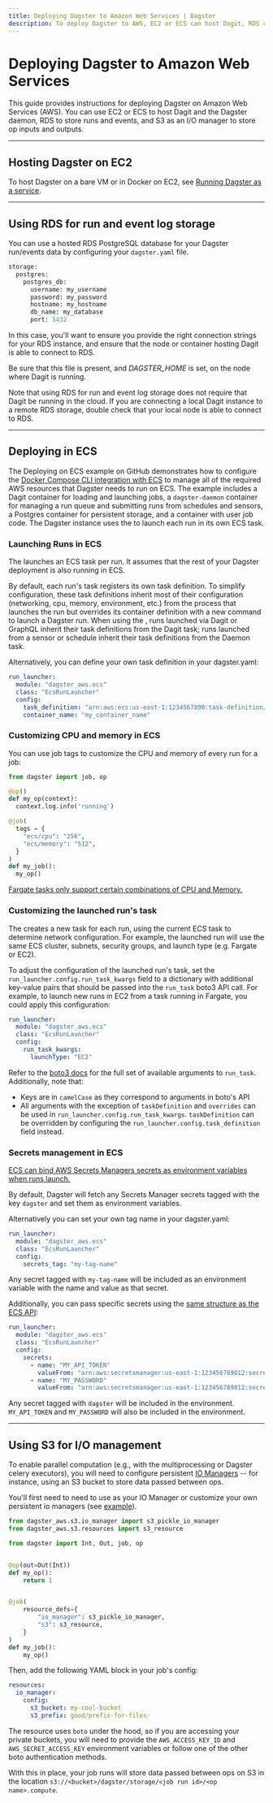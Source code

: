 ```yaml
---
title: Deploying Dagster to Amazon Web Services | Dagster
description: To deploy Dagster to AWS, EC2 or ECS can host Dagit, RDS can store runs and events, and S3 can act as an IO manager.
---
```


# Deploying Dagster to Amazon Web Services

This guide provides instructions for deploying Dagster on Amazon Web Services (AWS). You can use EC2 or ECS to host Dagit and the Dagster daemon, RDS to store runs and events, and S3 as an I/O manager to store op inputs and outputs.

---

## Hosting Dagster on EC2

To host Dagster on a bare VM or in Docker on EC2, see [Running Dagster as a service](/deployment/guides/service).

---

## Using RDS for run and event log storage

You can use a hosted RDS PostgreSQL database for your Dagster run/events data by configuring your `dagster.yaml` file.

```python file=/deploying/dagster-pg.yaml
storage:
  postgres:
    postgres_db:
      username: my_username
      password: my_password
      hostname: my_hostname
      db_name: my_database
      port: 5432
```

In this case, you'll want to ensure you provide the right connection strings for your RDS instance, and ensure that the node or container hosting Dagit is able to connect to RDS.

Be sure that this file is present, and _DAGSTER_HOME_ is set, on the node where Dagit is running.

Note that using RDS for run and event log storage does not require that Dagit be running in the cloud. If you are connecting a local Dagit instance to a remote RDS storage, double check that your local node is able to connect to RDS.

---

## Deploying in ECS

<CodeReferenceLink filePath="examples/deploy_ecs" />

The Deploying on ECS example on GitHub demonstrates how to configure the [Docker Compose CLI integration with ECS](https://docs.docker.com/cloud/ecs-integration/) to manage all of the required AWS resources that Dagster needs to run on ECS. The example includes a Dagit container for loading and launching jobs, a `dagster-daemon` container for managing a run queue and submitting runs from schedules and sensors, a Postgres container for persistent storage, and a container with user job code. The Dagster instance uses the <PyObject module="dagster_aws.ecs" object="EcsRunLauncher" /> to launch each run in its own ECS task.

### Launching Runs in ECS

The <PyObject module="dagster_aws.ecs" object="EcsRunLauncher" /> launches an ECS task per run. It assumes that the rest of your Dagster deployment is also running in ECS.

By default, each run's task registers its own task definition. To simplify configuration, these task definitions inherit most of their configuration (networking, cpu, memory, environment, etc.) from the process that launches the run but overrides its container definition with a new command to launch a Dagster run. When using the <PyObject module="dagster._core.run_coordinator" object="DefaultRunCoordinator" />, runs launched via Dagit or GraphQL inherit their task definitions from the Dagit task; runs launched from a sensor or schedule inherit their task definitions from the Daemon task.

Alternatively, you can define your own task definition in your dagster.yaml:

```yaml
run_launcher:
  module: "dagster_aws.ecs"
  class: "EcsRunLauncher"
  config:
    task_definition: "arn:aws:ecs:us-east-1:1234567890:task-definition/my-task-definition:1"
    container_name: "my_container_name"
```

### Customizing CPU and memory in ECS

You can use job tags to customize the CPU and memory of every run for a job:

```py
from dagster import job, op

@op()
def my_op(context):
  context.log.info('running')

@job(
  tags = {
    "ecs/cpu": "256",
    "ecs/memory": "512",
  }
)
def my_job():
  my_op()
```

[Fargate tasks only support certain combinations of CPU and Memory.](https://docs.aws.amazon.com/AmazonECS/latest/developerguide/task-cpu-memory-error.html)

### Customizing the launched run's task

The <PyObject module="dagster_aws.ecs" object="EcsRunLauncher" /> creates a new task for each run, using the current ECS task to determine network configuration. For example, the launched run will use the same ECS cluster, subnets, security groups, and launch type (e.g. Fargate or EC2).

To adjust the configuration of the launched run's task, set the `run_launcher.config.run_task_kwargs` field to a dictionary with additional key-value pairs that should be passed into the `run_task` boto3 API call. For example, to launch new runs in EC2 from a task running in Fargate, you could apply this configuration:

```yaml
run_launcher:
  module: "dagster_aws.ecs"
  class: "EcsRunLauncher"
  config:
    run_task_kwargs:
      launchType: "EC2"
```

Refer to the [boto3 docs](https://boto3.amazonaws.com/v1/documentation/api/latest/reference/services/ecs.html#ECS.Client.run_task) for the full set of available arguments to `run_task`. Additionally, note that:

- Keys are in `camelCase` as they correspond to arguments in boto's API
- All arguments with the exception of `taskDefinition` and `overrides` can be used in `run_launcher.config.run_task_kwargs`. `taskDefinition` can be overridden by configuring the `run_launcher.config.task_definition` field instead.

### Secrets management in ECS

[ECS can bind AWS Secrets Managers secrets as environment variables when runs launch.](https://docs.aws.amazon.com/AmazonECS/latest/developerguide/specifying-sensitive-data-secrets.html)

By default, Dagster will fetch any Secrets Manager secrets tagged with the key `dagster` and set them as environment variables.

Alternatively you can set your own tag name in your dagster.yaml:

```yaml
run_launcher:
  module: "dagster_aws.ecs"
  class: "EcsRunLauncher"
  config:
    secrets_tag: "my-tag-name"
```

Any secret tagged with `my-tag-name` will be included as an environment variable with the name and value as that secret.

Additionally, you can pass specific secrets using the [same structure as the ECS API](https://docs.aws.amazon.com/AmazonECS/latest/APIReference/API_Secret.html):

```yaml
run_launcher:
  module: "dagster_aws.ecs"
  class: "EcsRunLauncher"
  config:
    secrets:
      - name: "MY_API_TOKEN"
        valueFrom: "arn:aws:secretsmanager:us-east-1:123456789012:secret:FOO-AbCdEf:token::"
      - name: "MY_PASSWORD"
        valueFrom: "arn:aws:secretsmanager:us-east-1:123456789012:secret:FOO-AbCdEf:password::"
```

Any secret tagged with `dagster` will be included in the environment. `MY_API_TOKEN` and `MY_PASSWORD` will also be included in the environment.

---

## Using S3 for I/O management

To enable parallel computation (e.g., with the multiprocessing or Dagster celery executors), you will need to configure persistent [IO Managers](/concepts/io-management/io-managers) -- for instance, using an S3 bucket to store data passed between ops.

You'll first need to need to use <PyObject module="dagster_aws.s3" object="s3_pickle_io_manager"/> as your IO Manager or customize your own persistent io managers (see [example](/concepts/io-management/io-managers#defining-an-io-manager)).

```python file=/deploying/aws/io_manager.py
from dagster_aws.s3.io_manager import s3_pickle_io_manager
from dagster_aws.s3.resources import s3_resource

from dagster import Int, Out, job, op


@op(out=Out(Int))
def my_op():
    return 1


@job(
    resource_defs={
        "io_manager": s3_pickle_io_manager,
        "s3": s3_resource,
    }
)
def my_job():
    my_op()
```

Then, add the following YAML block in your job's config:

```yaml file=/deploying/aws/io_manager.yaml
resources:
  io_manager:
    config:
      s3_bucket: my-cool-bucket
      s3_prefix: good/prefix-for-files-
```

The resource uses `boto` under the hood, so if you are accessing your private buckets, you will need to provide the `AWS_ACCESS_KEY_ID` and `AWS_SECRET_ACCESS_KEY` environment variables or follow one of the other boto authentication methods.

With this in place, your job runs will store data passed between ops on S3 in the location `s3://<bucket>/dagster/storage/<job run id>/<op name>.compute`.
